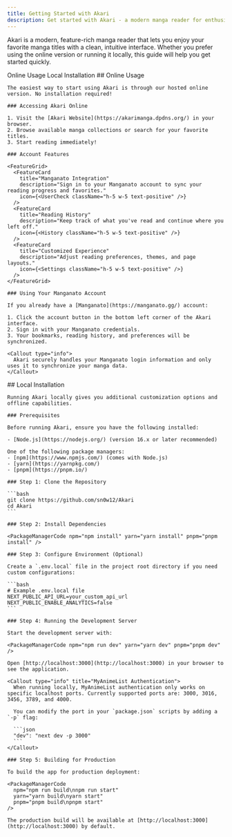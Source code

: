 ```yaml
---
title: Getting Started with Akari
description: Get started with Akari - a modern manga reader for enthusiasts and casual readers alike
---
```


Akari is a modern, feature-rich manga reader that lets you enjoy your favorite manga titles with a clean, intuitive interface. Whether you prefer using the online version or running it locally, this guide will help you get started quickly.

<Tabs defaultTab="online">
  <TabList>
    <TabTrigger id="online">Online Usage</TabTrigger>
    <TabTrigger id="local">Local Installation</TabTrigger>
  </TabList>

  <TabContent id="online">
    ## Online Usage

    The easiest way to start using Akari is through our hosted online version. No installation required!

    ### Accessing Akari Online

    1. Visit the [Akari Website](https://akarimanga.dpdns.org/) in your browser.
    2. Browse available manga collections or search for your favorite titles.
    3. Start reading immediately!

    ### Account Features

    <FeatureGrid>
      <FeatureCard
        title="Manganato Integration"
        description="Sign in to your Manganato account to sync your reading progress and favorites."
        icon={<UserCheck className="h-5 w-5 text-positive" />}
      />
      <FeatureCard
        title="Reading History"
        description="Keep track of what you've read and continue where you left off."
        icon={<History className="h-5 w-5 text-positive" />}
      />
      <FeatureCard
        title="Customized Experience"
        description="Adjust reading preferences, themes, and page layouts."
        icon={<Settings className="h-5 w-5 text-positive" />}
      />
    </FeatureGrid>

    ### Using Your Manganato Account

    If you already have a [Manganato](https://manganato.gg/) account:

    1. Click the account button in the bottom left corner of the Akari interface.
    2. Sign in with your Manganato credentials.
    3. Your bookmarks, reading history, and preferences will be synchronized.

    <Callout type="info">
      Akari securely handles your Manganato login information and only uses it to synchronize your manga data.
    </Callout>

  </TabContent>

  <TabContent id="local">
    ## Local Installation

    Running Akari locally gives you additional customization options and offline capabilities.

    ### Prerequisites

    Before running Akari, ensure you have the following installed:

    - [Node.js](https://nodejs.org/) (version 16.x or later recommended)

    One of the following package managers:
    - [npm](https://www.npmjs.com/) (comes with Node.js)
    - [yarn](https://yarnpkg.com/)
    - [pnpm](https://pnpm.io/)

    ### Step 1: Clone the Repository

    ```bash
    git clone https://github.com/sn0w12/Akari
    cd Akari
    ```

    ### Step 2: Install Dependencies

    <PackageManagerCode npm="npm install" yarn="yarn install" pnpm="pnpm install" />

    ### Step 3: Configure Environment (Optional)

    Create a `.env.local` file in the project root directory if you need custom configurations:

    ```bash
    # Example .env.local file
    NEXT_PUBLIC_API_URL=your_custom_api_url
    NEXT_PUBLIC_ENABLE_ANALYTICS=false
    ```

    ### Step 4: Running the Development Server

    Start the development server with:

    <PackageManagerCode npm="npm run dev" yarn="yarn dev" pnpm="pnpm dev" />

    Open [http://localhost:3000](http://localhost:3000) in your browser to see the application.

    <Callout type="info" title="MyAnimeList Authentication">
      When running locally, MyAnimeList authentication only works on specific localhost ports. Currently supported ports are: 3000, 3016, 3456, 3789, and 4000.

      You can modify the port in your `package.json` scripts by adding a `-p` flag:

      ```json
      "dev": "next dev -p 3000"
      ```
    </Callout>

    ### Step 5: Building for Production

    To build the app for production deployment:

    <PackageManagerCode
      npm="npm run build\nnpm run start"
      yarn="yarn build\nyarn start"
      pnpm="pnpm build\npnpm start"
    />

    The production build will be available at [http://localhost:3000](http://localhost:3000) by default.

  </TabContent>
</Tabs>
